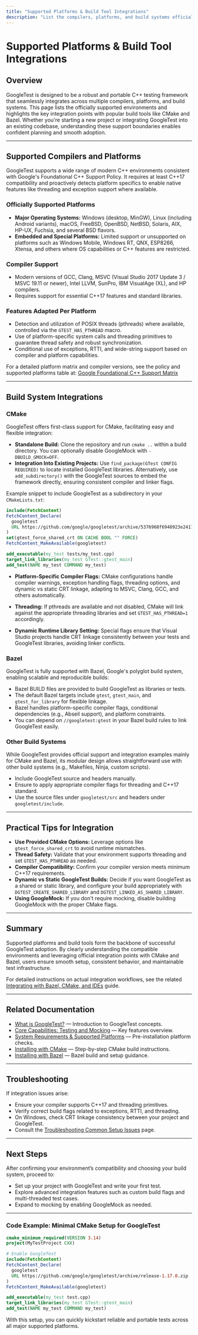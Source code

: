 ```yaml
---
title: "Supported Platforms & Build Tool Integrations"
description: "List the compilers, platforms, and build systems officially supported by GoogleTest. Highlight key integration points with CMake, Bazel, and others, enabling users to plan project adoption with confidence."
---
```


# Supported Platforms & Build Tool Integrations

## Overview

GoogleTest is designed to be a robust and portable C++ testing framework that seamlessly integrates across multiple compilers, platforms, and build systems. This page lists the officially supported environments and highlights the key integration points with popular build tools like CMake and Bazel. Whether you're starting a new project or integrating GoogleTest into an existing codebase, understanding these support boundaries enables confident planning and smooth adoption.

---

## Supported Compilers and Platforms

GoogleTest supports a wide range of modern C++ environments consistent with Google's Foundational C++ Support Policy. It requires at least C++17 compatibility and proactively detects platform specifics to enable native features like threading and exception support where available.

### Officially Supported Platforms

- **Major Operating Systems:** Windows (desktop, MinGW), Linux (including Android variants), macOS, FreeBSD, OpenBSD, NetBSD, Solaris, AIX, HP-UX, Fuchsia, and several BSD flavors.
- **Embedded and Special Platforms:** Limited support or unsupported on platforms such as Windows Mobile, Windows RT, QNX, ESP8266, Xtensa, and others where OS capabilities or C++ features are restricted.

### Compiler Support

- Modern versions of GCC, Clang, MSVC (Visual Studio 2017 Update 3 / MSVC 19.11 or newer), Intel LLVM, SunPro, IBM VisualAge (XL), and HP compilers.
- Requires support for essential C++17 features and standard libraries.

### Features Adapted Per Platform

- Detection and utilization of POSIX threads (pthreads) where available, controlled via the `GTEST_HAS_PTHREAD` macro.
- Use of platform-specific system calls and threading primitives to guarantee thread safety and robust synchronization.
- Conditional use of exceptions, RTTI, and wide-string support based on compiler and platform capabilities.

For a detailed platform matrix and compiler versions, see the policy and supported platforms table at: 
[Google Foundational C++ Support Matrix](https://github.com/google/oss-policies-info/blob/main/foundational-cxx-support-matrix.md)

---

## Build System Integrations

### CMake

GoogleTest offers first-class support for CMake, facilitating easy and flexible integration:

- **Standalone Build:** Clone the repository and run `cmake ..` within a build directory. You can optionally disable GoogleMock with `-DBUILD_GMOCK=OFF`.
- **Integration Into Existing Projects:** Use `find_package(GTest CONFIG REQUIRED)` to locate installed GoogleTest libraries. Alternatively, use `add_subdirectory()` with the GoogleTest sources to embed the framework directly, ensuring consistent compiler and linker flags.
  
Example snippet to include GoogleTest as a subdirectory in your `CMakeLists.txt`:

```cmake
include(FetchContent)
FetchContent_Declare(
  googletest
  URL https://github.com/google/googletest/archive/5376968f6948923e2411081fd9372e71a59d8e77.zip
)
set(gtest_force_shared_crt ON CACHE BOOL "" FORCE)
FetchContent_MakeAvailable(googletest)

add_executable(my_test tests/my_test.cpp)
target_link_libraries(my_test GTest::gtest_main)
add_test(NAME my_test COMMAND my_test)
```

- **Platform-Specific Compiler Flags:** CMake configurations handle compiler warnings, exception handling flags, threading options, and dynamic vs static CRT linkage, adapting to MSVC, Clang, GCC, and others automatically.

- **Threading:** If pthreads are available and not disabled, CMake will link against the appropriate threading libraries and set `GTEST_HAS_PTHREAD=1` accordingly.

- **Dynamic Runtime Library Setting:** Special flags ensure that Visual Studio projects handle CRT linkage consistently between your tests and GoogleTest libraries, avoiding linker conflicts.

### Bazel

GoogleTest is fully supported with Bazel, Google's polyglot build system, enabling scalable and reproducible builds:

- Bazel BUILD files are provided to build GoogleTest as libraries or tests.
- The default Bazel targets include `gtest`, `gtest_main`, and `gtest_for_library` for flexible linkage.
- Bazel handles platform-specific compiler flags, conditional dependencies (e.g., Abseil support), and platform constraints.
- You can depend on `//googletest:gtest` in your Bazel build rules to link GoogleTest easily.

### Other Build Systems

While GoogleTest provides official support and integration examples mainly for CMake and Bazel, its modular design allows straightforward use with other build systems (e.g., Makefiles, Ninja, custom scripts).

- Include GoogleTest source and headers manually.
- Ensure to apply appropriate compiler flags for threading and C++17 standard.
- Use the source files under `googletest/src` and headers under `googletest/include`.

---

## Practical Tips for Integration

- **Use Provided CMake Options:** Leverage options like `gtest_force_shared_crt` to avoid runtime mismatches.
- **Thread Safety:** Validate that your environment supports threading and set `GTEST_HAS_PTHREAD` as needed.
- **Compiler Compatibility:** Confirm your compiler version meets minimum C++17 requirements.
- **Dynamic vs Static GoogleTest Builds:** Decide if you want GoogleTest as a shared or static library, and configure your build appropriately with `DGTEST_CREATE_SHARED_LIBRARY` and `DGTEST_LINKED_AS_SHARED_LIBRARY`.
- **Using GoogleMock:** If you don't require mocking, disable building GoogleMock with the proper CMake flags.

---

## Summary

Supported platforms and build tools form the backbone of successful GoogleTest adoption. By clearly understanding the compatible environments and leveraging official integration points with CMake and Bazel, users ensure smooth setup, consistent behavior, and maintainable test infrastructure.

For detailed instructions on actual integration workflows, see the related [Integrating with Bazel, CMake, and IDEs](https://github.com/google/googletest/blob/main/guides/advanced-patterns/integration-build-systems.md) guide.

---

## Related Documentation

- [What is GoogleTest?](overview/product-intro-core-features/what-is-googletest) — Introduction to GoogleTest concepts.
- [Core Capabilities: Testing and Mocking](overview/product-intro-core-features/core-capabilities-overview) — Key features overview.
- [System Requirements & Supported Platforms](getting-started/prerequisites-and-installation/system-requirements) — Pre-installation platform checks.
- [Installing with CMake](getting-started/prerequisites-and-installation/installation-cmake) — Step-by-step CMake build instructions.
- [Installing with Bazel](getting-started/prerequisites-and-installation/installation-bazel) — Bazel build and setup guidance.

---

## Troubleshooting

If integration issues arise:

- Ensure your compiler supports C++17 and threading primitives.
- Verify correct build flags related to exceptions, RTTI, and threading.
- On Windows, check CRT linkage consistency between your project and GoogleTest.
- Consult the [Troubleshooting Common Setup Issues](getting-started/troubleshooting-and-validation/common-issues) page.

---

## Next Steps

After confirming your environment’s compatibility and choosing your build system, proceed to:

- Set up your project with GoogleTest and write your first test.
- Explore advanced integration features such as custom build flags and multi-threaded test cases.
- Expand to mocking by enabling GoogleMock as needed.


---

### Code Example: Minimal CMake Setup for GoogleTest

```cmake
cmake_minimum_required(VERSION 3.14)
project(MyTestProject CXX)

# Enable GoogleTest
include(FetchContent)
FetchContent_Declare(
  googletest
  URL https://github.com/google/googletest/archive/release-1.17.0.zip
)
FetchContent_MakeAvailable(googletest)

add_executable(my_test test.cpp)
target_link_libraries(my_test GTest::gtest_main)
add_test(NAME my_test COMMAND my_test)
```

With this setup, you can quickly kickstart reliable and portable tests across all major supported platforms.
